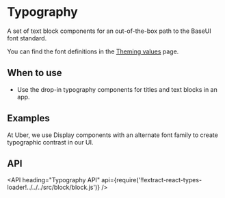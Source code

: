 <!--
Copyright (c) 2018-2019 Uber Technologies, Inc.

This source code is licensed under the MIT license found in the
LICENSE file in the root directory of this source tree.
-->




# Typography

A set of text block components for an out-of-the-box path to the BaseUI font standard.

You can find the font definitions in the [Theming values](/guides/theming/#theming-values) page.

## When to use

- Use the drop-in typography components for titles and text blocks in an app.

## Examples

<Example title="Typography Display Blocks" path="typography/display.js">
  <Display />
</Example>

At Uber, we use Display components with an alternate font family to create typographic contrast in our UI.

<Example title="Typography Heading Blocks" path="typography/display.js">
  <Heading />
</Example>

<Example title="Typography Body Blocks" path="typography/text.js">
  <Text />
</Example>

## API

<API
  heading="Typography API"
  api={require('!!extract-react-types-loader!../../../src/block/block.js')}
/>
